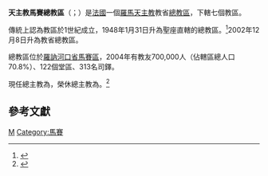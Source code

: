 {{Refimprove|time=2019-09-01T15:38:30+00:00}}
{{Infobox Roman Catholic diocese
|Roman Catholic Diocese of = 天主教馬賽總教區
|Latin name of diocese =Archidioecesis Massiliensis
|border = catholic
|image = [[File:Cathedralmajormarseille.jpg|250px]]
|caption = 馬賽主教座堂
|location = [[法國|法國]]
|territory =羅訥河口省馬賽區
|population =700,000
|rite = [[羅馬禮|羅馬禮]]
|patron = 
|province = 馬賽
|established = 1世紀
|cathedral = [[馬賽主教座堂|馬賽主教座堂]]
|co-cathedral =
|leadership = 總主教
|website =[http://catholique-marseille.cef.fr/ 官方網頁]
|pope = {{incumbent pope}}
|metropolitan = {{link-en|若望-瑪爾谷·阿弗蘭|Jean-Marc Aveline}}
|coadjutor archbishop =
|auxiliary =
|emeritus = {{link-en|喬治·龐迪耶|Georges Pontier}}（榮休總主教）
}}

'''天主教馬賽總教區'''（{{lang-la|Archidioecesis Massiliensis}}；{{lang-fr|Archidiocèse de Marseille}}）是[[法國|法國]]一個[[羅馬天主教|羅馬天主教]]教省[[總教區|總教區]]，下轄七個教區。

傳統上認為教區於1世紀成立，1948年1月31日升為聖座直轄的總教區。<ref>{{cite journal
|journal=[[宗座公報|宗座公報]]
|publisher=梵蒂岡出版社
|date=1948年
|volume=40
|title=''Inter conspicuas''
|page=309
|url=http://www.vatican.va/archive/aas/documents/AAS%2040%20%5B1948%5D%20-%20ocr.pdf
|access-date=2014-04-07
|archive-date=2018-10-05
|archive-url=https://web.archive.org/web/20181005211821/http://www.vatican.va/archive/aas/documents/AAS%2040%20%5B1948%5D%20-%20ocr.pdf
|dead-url=no
}}</ref>2002年12月8日升為教省總教區。

總教區位於[[羅訥河口省|羅訥河口省]][[馬賽區|馬賽區]]，2004年有教友700,000人（佔轄區總人口70.8%）、122個堂區、313名司鐸。

現任總主教為{{link-en|若望-瑪爾谷·阿弗蘭|Jean-Marc Aveline}}，榮休總主教為{{link-en|喬治·龐迪耶|Georges Pontier}}。<ref>{{cite press release |title=Resignations and Appointments, 08.08.2019 |url=https://press.vatican.va/content/salastampa/en/bollettino/pubblico/2019/08/08/190808a.html |publisher=Holy See Press Office |accessdate=2019-09-01 |archiveurl=https://web.archive.org/web/20190901152750/https://press.vatican.va/content/salastampa/en/bollettino/pubblico/2019/08/08/190808a.html |archivedate=2019-09-01 |language=en |date=2019-08-08 |dead-url=no }}</ref>

==參考文獻==
{{reflist}}

{{法國天主教教區}}
{{Authority control}}
[[Category:法國天主教教區|M]]
[[Category:馬賽|Category:馬賽]]